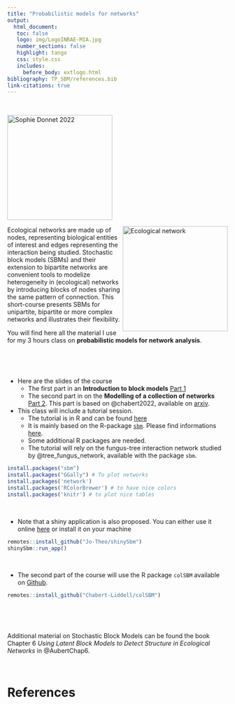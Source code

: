 ```yaml
---
title: "Probabilistic models for networks"
output: 
  html_document:
   toc: false
   logo: img/LogoINRAE-MIA.jpg
   number_sections: false
   highlight: tango
   css: style.css
   includes:
     before_body: extlogo.html
bibliography: TP_SBM/references.bib
link-citations: true     
---
```



<br> 


<img src="img/sophie_donnet_profil2022.png" alt="Sophie Donnet 2022" width = "240px" align="center"> </img>

<img src="img/NetworkImage.png" alt="Ecological network" width = "240px" align="right"> </img>

Ecological networks are made up of nodes, representing biological entities of interest and edges representing the interaction being studied.  Stochastic block models (SBMs) and their extension to bipartite networks are convenient tools to modelize heterogeneity in (ecological) networks by introducing blocks of nodes sharing the same pattern of connection.  This short-course presents SBMs for unipartite, bipartite or more complex networks and illustrates their flexibility.

You will find here all the material I use for my 3 hours  class on **probabilistic models for network analysis**. 

<br> 

<br> 


  * Here are the slides of the course
      - The first part in an **Introduction to block models** [Part 1](Slides_SBM_LBM/part1_SMB_LBM_donnet.pdf)
      - The second part in on the **Modelling of a collection of networks** [Part 2](Slides_Col_SBM/part3_ColSBM.pdf). This part is based on  @chabert2022,  available on [arxiv](https://arxiv.org/pdf/2206.00560.pdf).  
  
  * This class will include a tutorial session. 
      - The tutorial is in R and can be found [here](TP_SBM/TutorialBM.html)
      - It is mainly based on the  R-package [`sbm`](https://cran.r-project.org/web/packages/sbm/index.html).   Please find informations [here](https://grosssbm.github.io/sbm/). 
      - Some additional R packages are needed. 
      - The tutorial will rely on the fungus-tree interaction network studied by @tree_fungus_network, available with the package `sbm`. 
      
      
```r
install.packages("sbm")
install.packages("GGally") # To plot networks
install.packages('network') 
install.packages('RColorBrewer') # to have nice colors
install.packages('knitr') # to plot nice tables
```
<br> 


  - Note that a shiny application is also proposed. You can either use it online [here](https://shiny.migale.inrae.fr/app/ShinySBM) or install it on your machine

```r
remotes::install_github("Jo-Theo/shinySbm")
shinySbm::run_app()
``` 
  

<br> 


  * The second part of the course will  use the R package `colSBM` available on [Github](https://rdrr.io/github/Chabert-Liddell/colSBM/f/README.Rmd). 


```r
remotes::install_github("Chabert-Liddell/colSBM")
``` 

  
  <br> 
  
  <br> 
  

Additional material on Stochastic Block Models can be found the book Chapter 6 *Using Latent Block Models to Detect Structure in Ecological Networks*  in @AubertChap6. 

 
<br>  
 
# References 
    
    